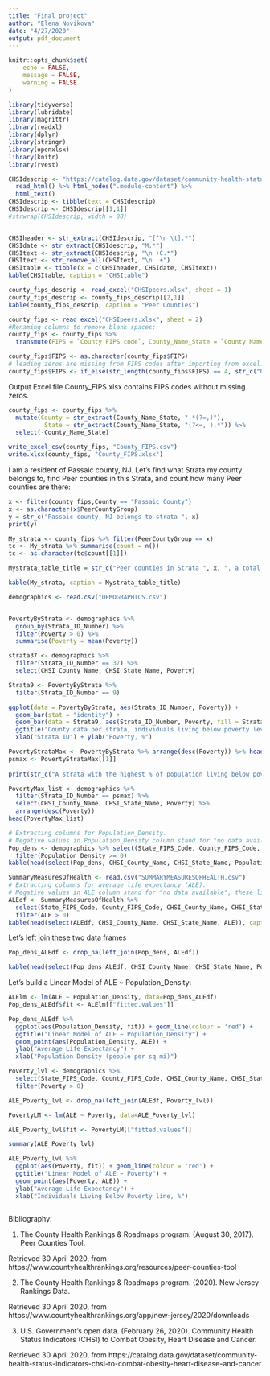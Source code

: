 ```yaml
---
title: "Final project"
author: "Elena Novikova"
date: "4/27/2020"
output: pdf_document
---
```


```r
knitr::opts_chunk$set(
	echo = FALSE,
	message = FALSE,
	warning = FALSE
)
```



```r

library(tidyverse)
library(lubridate)
library(magrittr)
library(readxl)
library(dplyr)
library(stringr)
library(openxlsx)
library(knitr)
library(rvest)

```

```r

CHSIdescrip <- "https://catalog.data.gov/dataset/community-health-status-indicators-chsi-to-combat-obesity-heart-disease-and-cancer" %>%
  read_html() %>% html_nodes(".module-content") %>%
  html_text()
CHSIdescrip <- tibble(text = CHSIdescrip)
CHSIdescrip <- CHSIdescrip[[1,1]]
#strwrap(CHSIdescrip, width = 80)


CHSIheader <- str_extract(CHSIdescrip, "[^\n \t].*")
CHSIdate <- str_extract(CHSIdescrip, "M.*")
CHSItext <- str_extract(CHSIdescrip, "\n +C.*") 
CHSItext <- str_remove_all(CHSItext, "\n  +")
CHSItable <- tibble(x = c(CHSIheader, CHSIdate, CHSItext))
kable(CHSItable, caption = "CHSItable")
```


```r
county_fips_descrip <- read_excel("CHSIpeers.xlsx", sheet = 1)
county_fips_descrip <- county_fips_descrip[[2,1]]
kable(county_fips_descrip, caption = "Peer Counties")

```


```r
county_fips <- read_excel("CHSIpeers.xlsx", sheet = 2)
#Renaming columns to remove blank spaces:
county_fips <- county_fips %>% 
  transmute(FIPS = `County FIPS code`, County_Name_State = `County Name, State`, PeerCountyGroup = `Peer County Group`)

county_fips$FIPS <- as.character(county_fips$FIPS)
# leading zeros are missing from FIPS codes after importing from excel. Adding this zero:
county_fips$FIPS <- if_else(str_length(county_fips$FIPS) == 4, str_c("0", county_fips$FIPS), county_fips$FIPS)

```

Output Excel file County_FIPS.xlsx contains FIPS codes without missing zeros.


```r
county_fips <- county_fips %>% 
  mutate(County = str_extract(County_Name_State, ".*(?=,)"),
          State = str_extract(County_Name_State, "(?<=, ).*")) %>% 
  select(-County_Name_State)

write_excel_csv(county_fips, "County_FIPS.csv")
write.xlsx(county_fips, "County_FIPS.xlsx")

```

I am a resident of Passaic county, NJ. Let's find what Strata my county belongs to, find Peer counties in this Strata, and count how many Peer counties are there:

```r
x <- filter(county_fips,County == "Passaic County")
x <- as.character(x$PeerCountyGroup)
y = str_c("Passaic county, NJ belongs to strata ", x)
print(y)

My_strata <- county_fips %>% filter(PeerCountyGroup == x)
tc <- My_strata %>% summarise(count = n())
tc <- as.character(tc$count[[1]])

Mystrata_table_title = str_c("Peer counties in Strata ", x, ", a total of ", tc, " counties")

kable(My_strata, caption = Mystrata_table_title)


```

```r
demographics <- read.csv("DEMOGRAPHICS.csv")


PovertyByStrata <- demographics %>% 
  group_by(Strata_ID_Number) %>%
  filter(Poverty > 0) %>% 
  summarise(Poverty = mean(Poverty))

strata37 <- demographics %>% 
  filter(Strata_ID_Number == 37) %>% 
  select(CHSI_County_Name, CHSI_State_Name, Poverty)

Strata9 <- PovertyByStrata %>% 
  filter(Strata_ID_Number == 9)

ggplot(data = PovertyByStrata, aes(Strata_ID_Number, Poverty)) +
  geom_bar(stat = "identity") +
  geom_bar(data = Strata9, aes(Strata_ID_Number, Poverty, fill = Strata_ID_Number), stat = "identity", show.legend = FALSE)+ 
  ggtitle("County data per strata, individuals living below poverty level, %") +
  xlab("Strata ID") + ylab("Poverty, %")
```



```r
PovertyStrataMax <- PovertyByStrata %>% arrange(desc(Poverty)) %>% head(1)
psmax <- PovertyStrataMax[[1]]
  
print(str_c("A strata with the highest % of population living below poverty line is ", psmax))

PovertyMax_list <- demographics %>% 
  filter(Strata_ID_Number == psmax) %>% 
  select(CHSI_County_Name, CHSI_State_Name, Poverty) %>% 
  arrange(desc(Poverty))
head(PovertyMax_list)

```



```r
# Extracting columns for Population_Density.
# Negative values in Population_Density column stand for "no data available", these lines need to be removed
Pop_dens <- demographics %>% select(State_FIPS_Code, County_FIPS_Code, CHSI_County_Name, CHSI_State_Name, Strata_ID_Number, Population_Density) %>% 
  filter(Population_Density >= 0)
kable(head(select(Pop_dens, CHSI_County_Name, CHSI_State_Name, Population_Density)), caption = "County data, population density (people per square mile)")
```

```r
SummaryMeasuresOfHealth <- read.csv("SUMMARYMEASURESOFHEALTH.csv")
# Extracting columns for average life expectancy (ALE).
# Negative values in ALE column stand for "no data available", these lines need to be removed
ALEdf <- SummaryMeasuresOfHealth %>% 
  select(State_FIPS_Code, County_FIPS_Code, CHSI_County_Name, CHSI_State_Name, Strata_ID_Number, ALE) %>% 
  filter(ALE > 0)
kable(head(select(ALEdf, CHSI_County_Name, CHSI_State_Name, ALE)), caption = "County data, average life expectancy")

```

Let's left join these two data frames

```r

Pop_dens_ALEdf <- drop_na(left_join(Pop_dens, ALEdf))

kable(head(select(Pop_dens_ALEdf, CHSI_County_Name, CHSI_State_Name, Population_Density, ALE)), caption = "Population Density and Average Life Expectancy by county")

```

Let's build a Linear Model of ALE ~ Population_Density: 


```r
ALElm <- lm(ALE ~ Population_Density, data=Pop_dens_ALEdf)
Pop_dens_ALEdf$fit <- ALElm[["fitted.values"]]


```

```r

Pop_dens_ALEdf %>% 
  ggplot(aes(Population_Density, fit)) + geom_line(colour = 'red') + 
  ggtitle("Linear Model of ALE ~ Population_Density") +
  geom_point(aes(Population_Density, ALE)) +
  ylab("Average Life Expectancy") +
  xlab("Population Density (people per sq mi)")


```




```r
Poverty_lvl <- demographics %>% 
  select(State_FIPS_Code, County_FIPS_Code, CHSI_County_Name, CHSI_State_Name, Strata_ID_Number, Poverty) %>% 
  filter(Poverty > 0)

ALE_Poverty_lvl <- drop_na(left_join(ALEdf, Poverty_lvl))

PovertyLM <- lm(ALE ~ Poverty, data=ALE_Poverty_lvl)

ALE_Poverty_lvl$fit <- PovertyLM[["fitted.values"]]

summary(ALE_Poverty_lvl)

```



```r
ALE_Poverty_lvl %>% 
  ggplot(aes(Poverty, fit)) + geom_line(colour = 'red') + 
  ggtitle("Linear Model of ALE ~ Poverty") +
  geom_point(aes(Poverty, ALE)) +
  ylab("Average Life Expectancy") +
  xlab("Individuals Living Below Poverty line, %")
```


```r


```






Bibliography:

1. The County Health Rankings & Roadmaps program. (August 30, 2017). Peer Counties Tool.

Retrieved 30 April 2020, from https://www.countyhealthrankings.org/resources/peer-counties-tool

2. The County Health Rankings & Roadmaps program. (2020). New Jersey Rankings Data.

Retrieved 30 April 2020, from https://www.countyhealthrankings.org/app/new-jersey/2020/downloads

3. U.S. Government’s open data. (February 26, 2020). Community Health Status Indicators (CHSI) to Combat Obesity, Heart Disease and Cancer.

Retrieved 30 April 2020, from https://catalog.data.gov/dataset/community-health-status-indicators-chsi-to-combat-obesity-heart-disease-and-cancer
